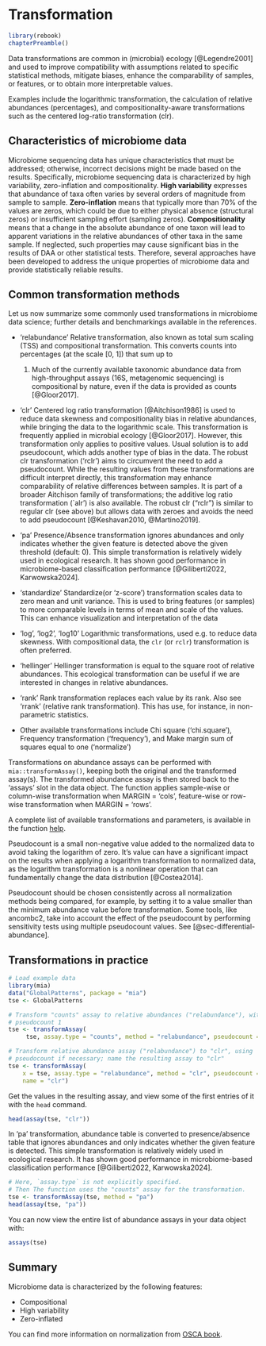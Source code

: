 # Transformation {#sec-assay-transform}

```r
library(rebook)
chapterPreamble()
```

Data transformations are common in (microbial) ecology [@Legendre2001]
and used to improve compatibility with assumptions related to specific
statistical methods, mitigate biases, enhance the comparability of
samples, or features, or to obtain more interpretable values.

Examples include the logarithmic transformation, the calculation of
relative abundances (percentages), and compositionality-aware
transformations such as the centered log-ratio transformation (clr).

## Characteristics of microbiome data {#sec-stat-challenges}

Microbiome sequencing data has unique characteristics that must be addressed;
otherwise, incorrect decisions might be made based on the results.
Specifically, microbiome sequencing data is
characterized by high variability, zero-inflation and compositionality.
**High variability** expresses that abundance of taxa often varies by several
orders of magnitude from sample to sample. **Zero-inflation** means that
typically more than 70% of the values are zeros, which could be due to either
physical absence (structural zeros) or insufficient sampling effort (sampling
zeros). **Compositionality** means that a change in the absolute abundance of
one taxon will lead to apparent variations in the relative abundances of other
taxa in the same sample. If neglected, such properties may cause significant
bias in the results of DAA or other statistical tests. Therefore, several
approaches have been developed to address the unique properties of microbiome
data and provide statistically reliable results.

## Common transformation methods

Let us now summarize some commonly used transformations in microbiome data
science; further details and benchmarkings available in the
references.

 * 'relabundance' Relative transformation, also known as total sum
   scaling (TSS) and compositional transformation. This converts
   counts into percentages (at the scale [0, 1]) that sum up to
   1. Much of the currently available taxonomic abundance data from
   high-throughput assays (16S, metagenomic sequencing) is
   compositional by nature, even if the data is provided as counts
   [@Gloor2017].
 
 * 'clr' Centered log ratio transformation [@Aitchison1986] is used to
   reduce data skewness and compositionality bias in relative
   abundances, while bringing the data to the logarithmic scale. This
   transformation is frequently applied in microbial ecology
   [@Gloor2017]. However, this transformation only applies to positive
   values. Usual solution is to add pseudocount, which adds another
   type of bias in the data. The robust clr transformation ('rclr')
   aims to circumvent the need to add a pseudocount. While the
   resulting values from these transformations are difficult interpret
   directly, this transformation may enhance comparability of relative
   differences between samples. It is part of a broader Aitchison
   family of transformations; the additive log ratio transformation
   (`alr') is also available. The robust clr ("rclr") is similar to
   regular clr (see above) but allows data with zeroes and avoids the
   need to add pseudocount [@Keshavan2010, @Martino2019].

  * 'pa' Presence/Absence transformation ignores abundances and only
   indicates whether the given feature is detected above the given
   threshold (default: 0). This simple transformation is relatively
   widely used in ecological research. It has shown good performance
   in microbiome-based classification performance [@Giliberti2022,
   Karwowska2024].

 * 'standardize' Standardize(or 'z-score') transformation scales data to zero
   mean and unit variance. This is used to bring features (or samples) to more 
   comparable levels in terms of mean and scale of the values. This can enhance
   visualization and interpretation of the data

* 'log', 'log2', 'log10' Logarithmic transformations, used e.g. to
   reduce data skewness. With compositional data, the `clr` (or `rclr`)
   transformation is often preferred.
   
 * 'hellinger' Hellinger transformation is equal to the square root of
   relative abundances. This ecological transformation can be useful
   if we are interested in changes in relative abundances.

 * 'rank' Rank transformation replaces each value by its rank. Also
   see 'rrank' (relative rank transformation). This has use, for
   instance, in non-parametric statistics.

 * Other available transformations include Chi square ('chi.square'),
   Frequency transformation ('frequency'), and Make margin sum of
   squares equal to one ('normalize')

Transformations on abundance assays can be performed with
`mia::transformAssay()`, keeping both the original and the transformed
assay(s). The transformed abundance assay is then stored back to the
'assays' slot in the data object. The function applies sample-wise or
column-wise transformation when MARGIN = 'cols', feature-wise or
row-wise transformation when MARGIN = 'rows'.

A complete list of available transformations and parameters, is
available in the function
[help](https://microbiome.github.io/mia/reference/transformAssay.html).

::: {.callout-important}

Pseudocount is a small non-negative value added to the normalized data to avoid 
taking the logarithm of zero. It's value can have a significant impact on the results when applying 
a logarithm transformation to normalized data, as the logarithm transformation 
is a nonlinear operation that can fundamentally change the data distribution [@Costea2014].


Pseudocount should be chosen consistently across all normalization methods being 
compared, for example, by setting it to a value smaller than the minimum abundance 
value before transformation. Some tools, like ancombc2, take into account the effect 
of the pseudocount by performing sensitivity tests using multiple pseudocount 
values. See [@sec-differential-abundance].

:::

## Transformations in practice

```r
# Load example data
library(mia)
data("GlobalPatterns", package = "mia")
tse <- GlobalPatterns

# Transform "counts" assay to relative abundances ("relabundance"), with
# pseudocount 1 
tse <- transformAssay(
     tse, assay.type = "counts", method = "relabundance", pseudocount = 1)

# Transform relative abundance assay ("relabundance") to "clr", using
# pseudocount if necessary; name the resulting assay to "clr" 
tse <- transformAssay(
    x = tse, assay.type = "relabundance", method = "clr", pseudocount = TRUE,
    name = "clr")

```

Get the values in the resulting assay, and view some of the first
entries of it with the `head` command.

```r
head(assay(tse, "clr"))
```

In 'pa' transformation, abundance table is converted to
presence/absence table that ignores abundances and only indicates
whether the given feature is detected. This simple transformation is
relatively widely used in ecological research. It has shown good
performance in microbiome-based classification performance
[@Giliberti2022, Karwowska2024].

```r
# Here, `assay.type` is not explicitly specified.
# Then The function uses the "counts" assay for the transformation.
tse <- transformAssay(tse, method = "pa")
head(assay(tse, "pa"))
```

You can now view the entire list of abundance assays in your data object with:

```r
assays(tse)
```

::: {.callout-tip}
## Summary

Microbiome data is characterized by the following features:

- Compositional
- High variability
- Zero-inflated

You can find more information on normalization from
[OSCA book](https://bioconductor.org/books/3.18/OSCA.basic/normalization.html#normalization-transformation).

:::

